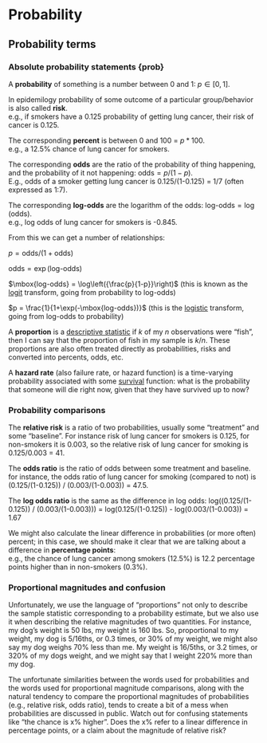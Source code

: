 
# Probability  {#probability}

## Probability terms {#probability-terms}

### Absolute probability statements {prob}

A **probability** of something is a number between 0 and 1: $p \in [0,1]$.  

In epidemilogy probability of some outcome of a particular group/behavior is also called **risk**.    
e.g., if smokers have a 0.125 probability of getting lung cancer, their risk of cancer is 0.125.

The corresponding **percent** is between 0 and 100 = $p*100$.   
e.g., a 12.5% chance of lung cancer for smokers.

The corresponding **odds** are the ratio of the probability of thing happening, and the probability of it not happening: $\mbox{odds} = p/(1-p)$.   
E.g., odds of a smoker getting lung cancer is 0.125/(1-0.125) = 1/7 (often expressed as 1:7).

The corresponding **log-odds** are the logarithm of the odds: $\mbox{log-odds} = \log(\mbox{odds})$.    
e.g., log odds of lung cancer for smokers is -0.845.

From this we can get a number of relationships:

$p = \mbox{odds}/(1+\mbox{odds})$

$\mbox{odds} = \exp(\mbox{log-odds})$

$\mbox{log-odds} = \log\left({\frac{p}{1-p}}\right)$ (this is known as the [logit](https://en.wikipedia.org/wiki/Logit) transform, going from probability to log-odds)

$p = \frac{1}{1+\exp(-\mbox{log-odds})}$ (this is the [logistic](https://en.wikipedia.org/wiki/Logistic_function) transform, going from log-odds to probability)

A **proportion** is a [descriptive statistic](../introduction/descriptive.html) if $k$ of my $n$ observations were "fish", then I can say that the proportion of fish in my sample is $k/n$.  These proportions are also often treated directly as probabilities, risks and converted into percents, odds, etc.  

A **hazard rate** (also failure rate, or hazard function) is a time-varying probability associated with some [survival](https://en.wikipedia.org/wiki/Survival_analysis) function: what is the probability that someone will die right now, given that they have survived up to now?


### Probability comparisons

The **relative risk** is a ratio of two probabilities, usually some "treatment" and some "baseline".  For instance risk of lung cancer for smokers is 0.125, for non-smokers it is 0.003, so the relative risk of lung cancer for smoking is 0.125/0.003 = 41.

The **odds ratio** is the ratio of odds between some treatment and baseline.    
for instance, the odds ratio of lung cancer for smoking (compared to not) is (0.125/(1-0.125)) / (0.003/(1-0.003)) = 47.5.

The **log odds ratio** is the same as the difference in log odds:
log((0.125/(1-0.125)) / (0.003/(1-0.003))) = log(0.125/(1-0.125)) - log(0.003/(1-0.003)) = 1.67

We might also calculate the linear difference in probabilities (or more often) percent; in this case, we should make it clear that we are talking about a difference in **percentage points**:    
e.g., the chance of lung cancer among smokers (12.5%) is 12.2 percentage points higher than in non-smokers (0.3%).

### Proportional magnitudes and confusion

Unfortunately, we use the language of "proportions" not only to describe the sample statistic corresponding to a probability estimate, but we also use it when describing the relative magnitudes of two quantities. For instance, my dog's weight is 50 lbs, my weight is 160 lbs.  So, proportional to my weight, my dog is 5/16ths, or 0.3 times, or 30% of my weight, we might also say my dog weighs 70% less than me. My weight is 16/5ths, or 3.2 times, or 320% of my dogs weight, and we might say that I weight 220% more than my dog.

The unfortunate similarities between the words used for probabilities and the words used for proportional magnitude comparisons, along with the natural tendency to compare the proportional magnitudes of probabilities (e.g., relative risk, odds ratio), tends to create a bit of a mess when probabilities are discussed in public.  Watch out for confusing statements like "the chance is x% higher".  Does the x% refer to a linear difference in percentage points, or a claim about the magnitude of relative risk?


